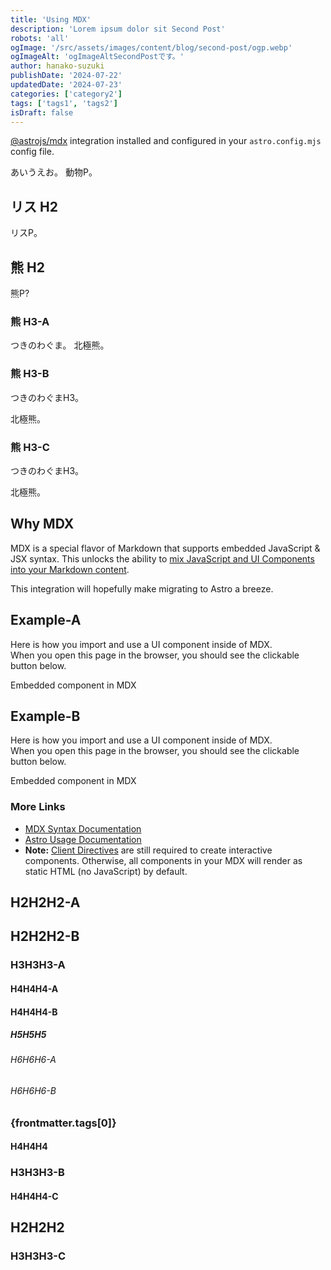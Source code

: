 ```yaml
---
title: 'Using MDX'
description: 'Lorem ipsum dolor sit Second Post'
robots: 'all'
ogImage: '/src/assets/images/content/blog/second-post/ogp.webp'
ogImageAlt: 'ogImageAltSecondPostです。'
author: hanako-suzuki
publishDate: '2024-07-22'
updatedDate: '2024-07-23'
categories: ['category2']
tags: ['tags1', 'tags2']
isDraft: false
---
```


[@astrojs/mdx](https://docs.astro.build/en/guides/integrations-guide/mdx/) integration installed and configured in your `astro.config.mjs` config file.

あいうえお。
動物P。

<TOC headings={getHeadings()} />

## リス H2

リスP。

## 熊 H2

熊P?

### 熊 H3-A

つきのわぐま。
北極熊。

### 熊 H3-B

つきのわぐまH3。

北極熊。

### 熊 H3-C

つきのわぐまH3。

北極熊。

## Why MDX

MDX is a special flavor of Markdown that supports embedded JavaScript & JSX syntax. This unlocks the ability to [mix JavaScript and UI Components into your Markdown content](https://docs.astro.build/en/guides/markdown-content/#mdx-features).

This integration will hopefully make migrating to Astro a breeze.

## Example-A

Here is how you import and use a UI component inside of MDX.  
When you open this page in the browser, you should see the clickable button below.

Embedded component in MDX

## Example-B

Here is how you import and use a UI component inside of MDX.  
When you open this page in the browser, you should see the clickable button below.

Embedded component in MDX

### More Links

- [MDX Syntax Documentation](https://mdxjs.com/docs/what-is-mdx)
- [Astro Usage Documentation](https://docs.astro.build/en/guides/markdown-content/#markdown-and-mdx-pages)
- **Note:** [Client Directives](https://docs.astro.build/en/reference/directives-reference/#client-directives) are still required to create interactive components. Otherwise, all components in your MDX will render as static HTML (no JavaScript) by default.

## H2H2H2-A

## H2H2H2-B

### H3H3H3-A

#### H4H4H4-A

#### H4H4H4-B

##### H5H5H5

###### H6H6H6-A

###### H6H6H6-B

### {frontmatter.tags[0]}

#### H4H4H4

### H3H3H3-B

#### H4H4H4-C

## H2H2H2

### H3H3H3-C
